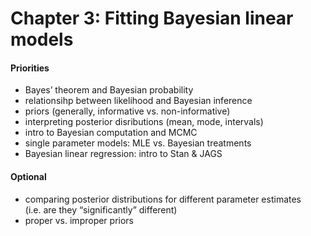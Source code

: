 Chapter 3: Fitting Bayesian linear models
==============================

#### Priorities

- Bayes' theorem and Bayesian probability
- relationsihp between likelihood and Bayesian inference
- priors (generally, informative vs. non-informative)
- interpreting posterior disributions (mean, mode, intervals)
- intro to Bayesian computation and MCMC
- single parameter models: MLE vs. Bayesian treatments
- Bayesian linear regression: intro to Stan & JAGS

#### Optional

- comparing posterior distributions for different parameter estimates (i.e. are they "significantly" different)
- proper vs. improper priors 
